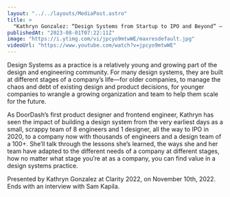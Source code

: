 ```yaml
---
layout: "../../layouts/MediaPost.astro"
title: >
  "Kathryn Gonzalez: “Design Systems from Startup to IPO and Beyond” — Clarity 2022"
publishedAt: "2023-08-01T07:22:11Z"
image: "https://i.ytimg.com/vi/jpcyo9mtwWE/maxresdefault.jpg"
videoUrl: "https://www.youtube.com/watch?v=jpcyo9mtwWE"
---
```


Design Systems as a practice is a relatively young and growing part of the design and engineering community. For many design systems, they are built at different stages of a company’s life—for older companies, to manage the chaos and debt of existing design and product decisions, for younger companies to wrangle a growing organization and team to help them scale for the future.

As DoorDash’s first product designer and frontend engineer, Kathryn has seen the impact of building a design system from the very earliest days as a small, scrappy team of 8 engineers and 1 designer, all the way to IPO in 2020, to a company now with thousands of engineers and a design team of a 100+. She’ll talk through the lessons she’s learned, the ways she and her team have adapted to the different needs of a company at different stages, how no matter what stage you’re at as a company, you can find value in a design systems practice.

Presented by Kathryn Gonzalez at Clarity 2022, on November 10th, 2022. Ends with an interview with Sam Kapila.

